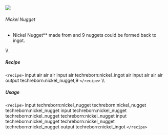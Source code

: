 ![](/mods/techreborn/nickel_nugget.png)

###### Nickel Nugget

- Nickel Nugget** made from
        <Mcitem id="techreborn:nickel_ingot"/> and 9
        nuggets could be formed back to ingot.

\\\\

##### Recipe

`<recipe>` input air air air input air techreborn:nickel_ingot
air input air air air output techreborn:nickel_nugget,9
`</recipe>` \\\\

##### Usage

`<recipe>` input techreborn:nickel_nugget
techreborn:nickel_nugget techreborn:nickel_nugget input
techreborn:nickel_nugget techreborn:nickel_nugget
techreborn:nickel_nugget input techreborn:nickel_nugget
techreborn:nickel_nugget techreborn:nickel_nugget output
techreborn:nickel_ingot `</recipe>`
